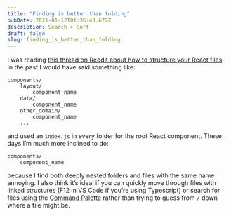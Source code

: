 ```yaml
---
title: "Finding is better than folding"
pubDate: 2021-01-12T01:35:43.672Z
description: Search > Sort
draft: false
slug: finding_is_better_than_folding
---
```


I was reading [this thread on Reddit about how to structure your React files](https://www.reddit.com/r/webdev/comments/kv403v/react_how_do_you_structure_your_components/). In the past I would have said something like:

```
components/
	layout/
		component_name
	data/
		component_name
	other_domain/
		component_name
	...
```

and used an `index.js` in every folder for the root React component. These days I’m much more inclined to do:

```
components/
	component_name
```

because I find both deeply nested folders and files with the same name annoying. I also think it’s ideal if you can quickly move through files with linked structures (F12 in VS Code if you’re using Typescript) or search for files using the [Command Palette](https://code.visualstudio.com/docs/getstarted/userinterface#_command-palette) rather than trying to guess from `/` down where a file might be.
